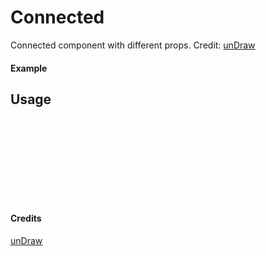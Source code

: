 
<Meta of={Connected} title="unDraw/Connected" />

# Connected

Connected component with different props.
Credit: [unDraw](https://undraw.co/illustrations)

#### Example

<Canvas of={Connected.Primary} />

## Usage

```ts
import { Connected } from "yadl-ui";

const Example = () => {
  return (
      <Connected />
  );
};

export default Example;
```

#### Credits
[unDraw](https://undraw.co/illustrations)
